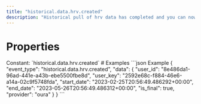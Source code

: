 ```yaml
---
title: "historical.data.hrv.created"
description: "Historical pull of hrv data has completed and you can now pull data for this resource."
---
```

# Properties
<ResponseField name="event_type" type="const string" required="true">
Constant: `historical.data.hrv.created`
</ResponseField>
<ResponseField name="data" type="HistoricalDataCreated" required="true">
<Expandable title="HistoricalDataCreated" defaultOpen="true">
<ResponseField name="user_id" type="string" required="true">
</ResponseField>
<ResponseField name="user_key" type="string" required="true">
</ResponseField>
<ResponseField name="start_date" type="string" required="true">
</ResponseField>
<ResponseField name="end_date" type="string" required="true">
</ResponseField>
<ResponseField name="is_final" type="boolean" required="true">
</ResponseField>
<ResponseField name="provider" type="string" required="true">
</ResponseField>
</Expandable>
</ResponseField>
# Examples
<CodeGroup>
```json Example
{
  "event_type": "historical.data.hrv.created",
  "data": {
    "user_id": "8e486da1-96ad-441e-a43b-ebe5500fbe8d",
    "user_key": "2592e68c-f884-46e6-a14a-02c9f5748fda",
    "start_date": "2023-02-25T20:56:49.486292+00:00",
    "end_date": "2023-05-26T20:56:49.486312+00:00",
    "is_final": true,
    "provider": "oura"
  }
}
```
</CodeGroup>
